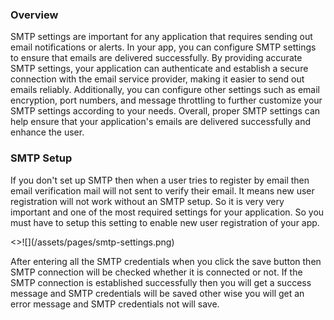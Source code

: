 
### Overview

<p className="my-4">
  SMTP settings are important for any application that requires sending out
  email notifications or alerts. In your app, you can configure SMTP settings to
  ensure that emails are delivered successfully. By providing accurate SMTP
  settings, your application can authenticate and establish a secure connection
  with the email service provider, making it easier to send out emails reliably.
  Additionally, you can configure other settings such as email encryption, port
  numbers, and message throttling to further customize your SMTP settings
  according to your needs. Overall, proper SMTP settings can help ensure that
  your application's emails are delivered successfully and enhance the user.
</p>

### SMTP Setup

<p className="my-4">
  If you don't set up SMTP then when a user tries to register by email then
  email verification mail will not sent to verify their email. It means new user
  registration will not work without an SMTP setup. So it is very very important
  and one of the most required settings for your application. So you must have
  to setup this setting to enable new user registration of your app.
</p>

<Card image>
  <>![](/assets/pages/smtp-settings.png)</>
</Card>

<p className="mt-4">
  After entering all the SMTP credentials when you click the save button then
  SMTP connection will be checked whether it is connected or not. If the SMTP
  connection is established successfully then you will get a success message and
  SMTP credentials will be saved other wise you will get an error message and
  SMTP credentials not will save.
</p>
